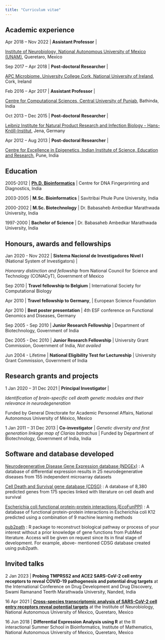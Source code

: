 ```yaml
---
title: "Curriculum vitae"
---
```


## Academic experience


Apr 2018 – Nov 2022 | **Assistant Professor** | 

[Institute of Neurobiology, National Autonomous University of Mexico (UNAM)](http://www.inb.unam.mx/index.php/neurobiologia-del-desarrollo-y-neurofisiologia-2/#), Queretaro, Mexico

Sep 2017 – Apr 2018 | **Post-doctoral Researcher** | 

[APC Microbiome, University College Cork, National University of Ireland](https://www.ucc.ie/en/), Cork, Ireland

Feb 2016 – Apr 2017 | **Assistant Professor** | 

[Centre for Computational Sciences, Central University of Punjab](http://www.cup.edu.in/index_home.php), Bathinda, India

Oct 2013 – Dec 2015 | **Post-doctoral Researcher** | 

[Leibniz Institute for Natural Product Research and Infection Biology - Hans-Knöll-Institut](https://www.leibniz-hki.de/en/institut-staff-details.html?member=295), Jena, Germany 

Apr 2012 – Aug 2013 | **Post-doctoral Researcher** | 

[Centre for Excellence in Epigenetics, Indian Institute of Science, Education and Research](https://www.iiserpune.ac.in/), Pune, India


## Education

2005-2012 | [**Ph.D. Bioinformatics**](http://hdl.handle.net/10603/5399) | Centre for DNA Fingerprinting and Diagnostics, India 

2003-2005 | **M.Sc. Bioinformatics** | Savitribai Phule Pune University, India 

2000-2002 | **M.Sc. Biotechnology** | Dr. Babasaheb Ambedkar Marathwada University, India 

1997-2000 | **Bachelor of Science** | Dr. Babasaheb Ambedkar Marathwada University, India

## Honours, awards and fellowships

Jan 2020 - Nov 2022 | **Sistema Nacional de Investigadores Nivel I** (National System of Investigators) | 

*Honorary distinction and fellowship* from National Council for Science and Technology (CONACyT), Government of Mexico

Sep 2010 | **Travel fellowship to Belgium** | International Society for Computational Biology

Apr 2010 | **Travel fellowship to Germany**, | European Science Foundation

Apr 2010 | **Best poster presentation** | 4th ESF conference on Functional Genomics and Diseases, Germany

Sep 2005 - Sep 2010 | **Junior Research Fellowship** | Department of Biotechnology, Government of India

Dec 2005 - Dec 2010 | **Junior Research Fellowship** | University Grant Commission, Government of India, *Not availed*

Jun 2004 - Lifetime | **National Eligibility Test for Lectureship** | University Grant Commission, Government of India


## Research grants and projects

1 Jan 2020 – 31 Dec 2021 | **Principal Investigator** | 

*Identification of brain-specific cell death genetic modules and their relevance in neurodegeneration* 

| Funded by General Directorate for Academic Personnel Affairs, National Autonomous University of México, Mexico

1 Jan 2011 – 31 Dec 2013 | **Co-investigator** | *Genetic diversity and first generation linkage map of Clarias batrachus* | Funded by Department of Biotechnology, Government of India, India

## Software and database developed

[Neurodegenerative Disease Gene Expression database (NDGEx)](http://ndgex.lavis.unam.mx/) : A database of differential expression results in 25 neurodegenerative diseases from 155 independent microarray datasets

[Cell Death and Survival gene database (CDSG)](http://cdsg.lavis.unam.mx) : A database of 8,380 predicted genes from 175 species linked with literature on cell death and survival

[Escherichia coli functional protein-protein interactions (EcoFunPPI)](http://www.cdfd.org.in/ecofunppi/) : A database of functional protein-protein interactions in Escherichia coli K12 predicted using a combination of 9 machine learning methods

[pub2path](https://github.com/vijaykumarmuley/pub2path/blob/main/README.md) : R package to reconstruct biological pathway or process of your interest without a prior knowledge of gene functions from PubMed literature. Access will be given on request since its in final stage of development. For example, above- mentioned CDSG database created using pub2path.


## Invited talks

2 Jan 2023 | **Probing TMPRSS2 and ACE2 SARS-CoV-2 cell entry receptors to reveal COVID-19 pathogenesis and potential drug targets** at the International Conference on Drug Development and Drug Discovery, Swami Ramanand Teerth Marathwada University, Nanded, India

16 Apr 2021 | [**Cross-species transcriptomic analysis of SARS-CoV-2 cell entry receptors reveal potential targets**](https://www.youtube.com/watch?v=0NrnXQExuqU&list=WL) at the Institute of Neurobiology, National Autonomous University of Mexico, Queretaro, Mexico

16 Jun 2018 | **Differential Expression Analysis using R** at the III interactional Summer School in Bioinformatics, Institute of Mathematics, National Autonomous University of Mexico, Queretaro, Mexico



